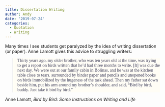 ```yaml
---
title: Dissertation Writing
author: Andy
date: '2019-07-24'
categories:
  - Quotation
  - Writing
---
```



<link href="https://fonts.googleapis.com/css?family=Special+Elite&display=swap" rel="stylesheet"> 

Many times I see students get paralyzed by the idea of writing  dissertation (or paper). Anne Lamott gives this advice to struggling writers: 


<blockquote style = "font-family: 'Special Elite'; background: #fffdf5; color: #3f3f5a;">Thirty years ago, my older brother, who was ten years old at the time, was trying to get a report on birds written that he'd had three months to write. [It] was due the next day. We were out at our family cabin in Bolinas, and he was at the kitchen table close to tears, surrounded by binder paper and pencils and unopened books on birds immobilized by the hugeness of the task ahead. Then my father sat down beside him, put his arm around my brother's shoulder, and said, "Bird by bird, buddy. Just take it bird by bird."</blockquote>
<cite style="font-style: normal;">Anne Lamott, *Bird by Bird: Some Instructions on Writing and Life*</cite>

<br /><br />